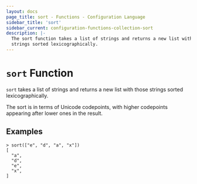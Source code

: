 ```yaml
---
layout: docs
page_title: sort - Functions - Configuration Language
sidebar_title: 'sort'
sidebar_current: configuration-functions-collection-sort
description: |-
  The sort function takes a list of strings and returns a new list with those
  strings sorted lexicographically.
---
```


# `sort` Function

`sort` takes a list of strings and returns a new list with those strings
sorted lexicographically.

The sort is in terms of Unicode codepoints, with higher codepoints appearing
after lower ones in the result.

## Examples

```shell
> sort(["e", "d", "a", "x"])
[
  "a",
  "d",
  "e",
  "x",
]
```
